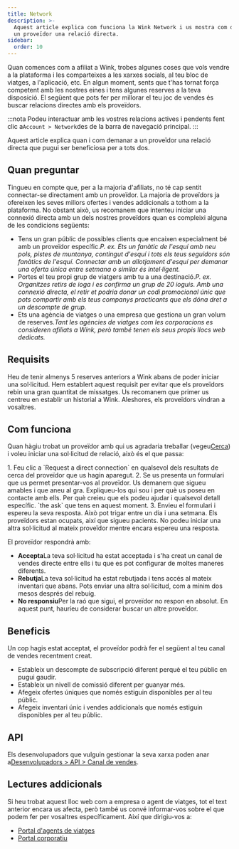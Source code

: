 ```yaml
---
title: Network
description: >-
  Aquest article explica com funciona la Wink Network i us mostra com demanar a
  un proveïdor una relació directa.
sidebar:
  order: 10
---
```


Quan comences com a afiliat a Wink, trobes algunes coses que vols vendre a la plataforma i les comparteixes a les xarxes socials, al teu bloc de viatges, a l'aplicació, etc.
En algun moment, sents que t'has tornat força competent amb les nostres eines i tens algunes reserves a la teva disposició.
El següent que pots fer per millorar el teu joc de vendes és buscar relacions directes amb els proveïdors.

:::nota
Podeu interactuar amb les vostres relacions actives i pendents fent clic a`Account > Network`des de la barra de navegació principal.
:::

Aquest article explica quan i com demanar a un proveïdor una relació directa que pugui ser beneficiosa per a tots dos.

## Quan preguntar

Tingueu en compte que, per a la majoria d'afiliats, no té cap sentit connectar-se directament amb un proveïdor. La majoria de proveïdors ja ofereixen les seves millors ofertes i vendes addicionals a tothom a la plataforma.
No obstant això, us recomanem que intenteu iniciar una connexió directa amb un dels nostres proveïdors quan es compleixi alguna de les condicions següents:

* Tens un gran públic de possibles clients que encaixen especialment bé amb un proveïdor específic.*P. ex. Ets un fanàtic de l'esquí amb neu pols, pistes de muntanya, contingut d'esquí i tots els teus seguidors són fanàtics de l'esquí. Connectar amb un allotjament d'esquí per demanar una oferta única entre setmana o similar és intel·ligent.*
* Portes el teu propi grup de viatgers amb tu a una destinació.*P. ex. Organitzes retirs de ioga i es confirma un grup de 20 ioguis. Amb una connexió directa, el retir et podria donar un codi promocional únic que pots compartir amb els teus companys practicants que els dóna dret a un descompte de grup.*
* Ets una agència de viatges o una empresa que gestiona un gran volum de reserves.*Tant les agències de viatges com les corporacions es consideren afiliats a Wink, però també tenen els seus propis llocs web dedicats.*

## Requisits

Heu de tenir almenys 5 reserves anteriors a Wink abans de poder iniciar una sol·licitud.
Hem establert aquest requisit per evitar que els proveïdors rebin una gran quantitat de missatges. Us recomanem que primer us centreu en establir un historial a Wink. Aleshores, els proveïdors vindran a vosaltres.

## Com funciona

Quan hàgiu trobat un proveïdor amb qui us agradaria treballar (vegeu[Cerca](/studio/search/)) i voleu iniciar una sol·licitud de relació, això és el que passa:

<Steps>
  1. Feu clic a `Request a direct connection` en qualsevol dels resultats de cerca del proveïdor que us hagin aparegut.
  2. Se us presenta un formulari que us permet presentar-vos al proveïdor. Us demanem que sigueu amables i que aneu al gra. Expliqueu-los qui sou i per què us poseu en contacte amb ells. Per què creieu que els podeu ajudar i qualsevol detall específic. `the ask` que tens en aquest moment.
  3. Envieu el formulari i espereu la seva resposta. Això pot trigar entre un dia i una setmana. Els proveïdors estan ocupats, així que sigueu pacients. No podeu iniciar una altra sol·licitud al mateix proveïdor mentre encara espereu una resposta.
</Steps>


El proveïdor respondrà amb:

* **Accepta**La teva sol·licitud ha estat acceptada i s'ha creat un canal de vendes directe entre ells i tu que es pot configurar de moltes maneres diferents.
* **Rebutja**La teva sol·licitud ha estat rebutjada i tens accés al mateix inventari que abans. Pots enviar una altra sol·licitud, com a mínim dos mesos després del rebuig.
* **No responsiu**Per la raó que sigui, el proveïdor no respon en absolut. En aquest punt, hauríeu de considerar buscar un altre proveïdor.

## Beneficis

Un cop hagis estat acceptat, el proveïdor podrà fer el següent al teu canal de vendes recentment creat.

* Estableix un descompte de subscripció diferent perquè el teu públic en pugui gaudir.
* Estableix un nivell de comissió diferent per guanyar més.
* Afegeix ofertes úniques que només estiguin disponibles per al teu públic.
* Afegeix inventari únic i vendes addicionals que només estiguin disponibles per al teu públic.

## API

Els desenvolupadors que vulguin gestionar la seva xarxa poden anar a[Desenvolupadors > API > Canal de vendes](/developers/apis/#sales-channel-api).

## Lectures addicionals

Si heu trobat aquest lloc web com a empresa o agent de viatges, tot el text anterior encara us afecta, però també us convé informar-vos sobre el que podem fer per vosaltres específicament. Així que dirigiu-vos a:

* [Portal d'agents de viatges](/travel-agent/what-is-agent/)
* [Portal corporatiu](/corporate/what-is-group/)

